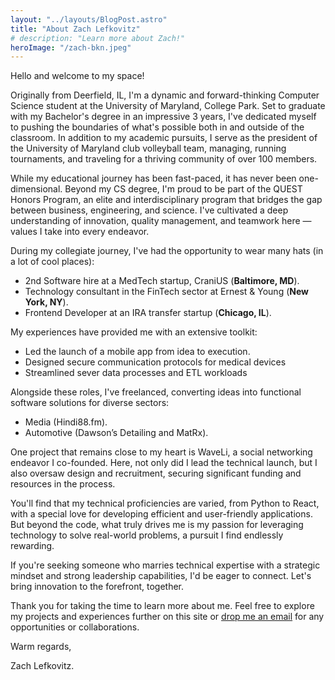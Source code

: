 ```yaml
---
layout: "../layouts/BlogPost.astro"
title: "About Zach Lefkovitz"
# description: "Learn more about Zach!"
heroImage: "/zach-bkn.jpeg"
---
```


Hello and welcome to my space!

Originally from Deerfield, IL, I'm a dynamic and forward-thinking Computer Science student at the University of Maryland, College Park. Set to graduate with my Bachelor's degree in an impressive 3 years, I've dedicated myself to pushing the boundaries of what's possible both in and outside of the classroom. In addition to my academic pursuits, I serve as the president of the University of Maryland club volleyball team, managing, running tournaments, and traveling for a thriving community of over 100 members.

While my educational journey has been fast-paced, it has never been one-dimensional. Beyond my CS degree, I'm proud to be part of the QUEST Honors Program, an elite and interdisciplinary program that bridges the gap between business, engineering, and science. I've cultivated a deep understanding of innovation, quality management, and teamwork here — values I take into every endeavor.

During my collegiate journey, I've had the opportunity to wear many hats (in a lot of cool places):

- 2nd Software hire at a MedTech startup, CraniUS (**Baltimore, MD**).
- Technology consultant in the FinTech sector at Ernest & Young (**New York, NY**).
- Frontend Developer at an IRA transfer startup (**Chicago, IL**).

My experiences have provided me with an extensive toolkit:

- Led the launch of a mobile app from idea to execution.
- Designed secure communication protocols for medical devices
- Streamlined sever data processes and ETL workloads

Alongside these roles, I've freelanced, converting ideas into functional software solutions for diverse sectors:

- Media (Hindi88.fm).
- Automotive (Dawson’s Detailing and MatRx).

One project that remains close to my heart is WaveLi, a social networking endeavor I co-founded. Here, not only did I lead the technical launch, but I also oversaw design and recruitment, securing significant funding and resources in the process.

You'll find that my technical proficiencies are varied, from Python to React, with a special love for developing efficient and user-friendly applications. But beyond the code, what truly drives me is my passion for leveraging technology to solve real-world problems, a pursuit I find endlessly rewarding.

If you're seeking someone who marries technical expertise with a strategic mindset and strong leadership capabilities, I'd be eager to connect. Let's bring innovation to the forefront, together.

Thank you for taking the time to learn more about me. Feel free to explore my projects and experiences further on this site or [drop me an email](mailto:zachlefko@gmail.com) for any opportunities or collaborations.

Warm regards,

Zach Lefkovitz.
